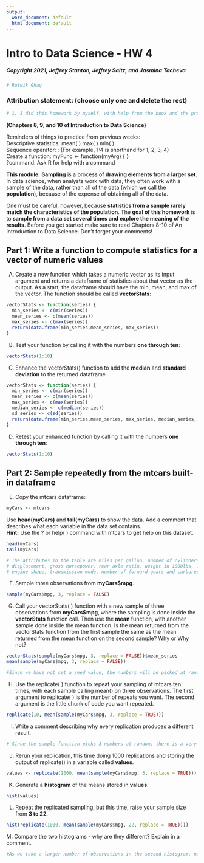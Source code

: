 ```yaml
---
output:
  word_document: default
  html_document: default
---
```

# Intro to Data Science - HW 4

##### Copyright 2021, Jeffrey Stanton, Jeffrey Saltz, and Jasmina Tacheva


```r
# Rutwik Ghag
```

### Attribution statement: (choose only one and delete the rest)


```r
# 1. I did this homework by myself, with help from the book and the professor.
```

**(Chapters 8, 9, and 10 of Introduction to Data Science)** <br>

Reminders of things to practice from previous weeks: <br>
Descriptive statistics: 	mean( )  max( ) min( )<br>
Sequence operator:		: (For example, 1:4 is shorthand for 1, 2, 3, 4)<br>
Create a function:		myFunc <- function(myArg) { }<br>
?command:			Ask R for help with a command<br>

**This module:** **Sampling** is a process of **drawing elements from a larger set**. In data science, when analysts work with data, they often work with a sample of the data, rather than all of the data (which we call the **population**), because of the expense of obtaining all of the data. <br>

One must be careful, however, because **statistics from a sample rarely match the characteristics of the population**. The **goal of this homework** is to **sample from a data set several times and explore the meaning of the results**. Before you get started make sure to read Chapters 8-10 of An Introduction to Data Science. Don’t forget your comments!


## Part 1: Write a function to compute statistics for a vector of numeric values

A.	Create a new function which takes a numeric vector as its input argument and returns a dataframe of statistics about that vector as the output. As a start, the dataframe should have the min, mean, and max of the vector. The function should be called **vectorStats**:


```r
vectorStats <- function(series) {
  min_series <- c(min(series))
  mean_series <- c(mean(series))
  max_series <- c(max(series))
  return(data.frame(min_series,mean_series, max_series))
}
```

B.	Test your function by calling it with the numbers **one through ten**:


```r
vectorStats(1:10)
```

C.	Enhance the vectorStats() function to add the **median** and **standard deviation** to the returned dataframe.


```r
vectorStats <- function(series) {
  min_series <- c(min(series))
  mean_series <- c(mean(series))
  max_series <- c(max(series))
  median_series <- c(median(series))
  sd_series <- c(sd(series))
  return(data.frame(min_series,mean_series, max_series, median_series, sd_series))
}
```

D.	Retest your enhanced function by calling it with the numbers **one through ten**:


```r
vectorStats(1:10)
```

## Part 2: Sample repeatedly from the mtcars built-in dataframe

E.	Copy the mtcars dataframe:


```r
myCars <- mtcars
```

Use **head(myCars)** and **tail(myCars)** to show the data. Add a comment that describes what each variable in the data set contains. <br>
**Hint:** Use the ?  or help( ) command with mtcars to get help on this dataset.


```r
head(myCars)
tail(myCars)

# The attributes in the table are miles per gallon, number of cylinders,
# displacement, gross horsepower, rear axle ratio, weight in 1000lbs, 1/4th mile time,
# engine shape, transmission mode, number of forward gears and carburetors
```

F.	Sample three observations from **myCars$mpg**.


```r
sample(myCars$mpg, 3, replace = FALSE)
```

G.	Call your vectorStats( ) function with a new sample of three observations from **myCars$mpg**, where the sampling is done inside the **vectorStats** function call. Then use the **mean** function, with another sample done inside the mean function. Is the mean returned from the vectorStats function from the first sample the same as the mean returned from the mean function on the second sample? Why or Why not?


```r
vectorStats(sample(myCars$mpg, 3, replace = FALSE))$mean_series
mean(sample(myCars$mpg, 3, replace = FALSE))

#Since we have not set a seed value, the numbers will be picked at random teh second time too so the numbers will be random and hence have a very low probability of being the same
```

H.	Use the replicate( ) function to repeat your sampling of mtcars ten times, with each sample calling mean() on three observations. The first argument to replicate( ) is the number of repeats you want. The second argument is the little chunk of code you want repeated.


```r
replicate(10, mean(sample(myCars$mpg, 3, replace = TRUE)))
```

I.	Write a comment describing why every replication produces a different result.


```r
# Since the sample function picks 3 numbers at random, there is a very low probability that the numbers will be the same, hence the mean is different too. 
```

J.	Rerun your replication, this time doing 1000 replications and storing the output of replicate() in a variable called **values**.


```r
values <- replicate(1000, mean(sample(myCars$mpg, 3, replace = TRUE)))
```

K.	 Generate a **histogram** of the means stored in **values**. 


```r
hist(values)
```

L.	Repeat the replicated sampling, but this time, raise your sample size from **3 to 22**. 


```r
hist(replicate(1000, mean(sample(myCars$mpg, 22, replace = TRUE))))
```

M. Compare the two histograms - why are they different? Explain in a comment.


```r
#As we take a larger number of observations in the second histogram, naturally the numbers are closer to the mean, showing more of a bell curve distribution. 
```
